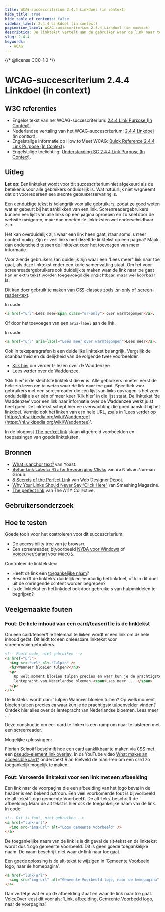 ```yaml
---
title: WCAG-succescriterium 2.4.4 Linkdoel (in context)
hide_title: true
hide_table_of_contents: false
sidebar_label: 2.4.4 Linkdoel (in context)
pagination_label: WCAG-succescriterium 2.4.4 Linkdoel (in context)
description: De linktekst vertelt aan de gebruiker waar de link naar toe gaat (het linkdoel).
slug: 2.4.4
keywords:
  - WCAG
---
```


{/* @license CC0-1.0 */}


# WCAG-succescriterium 2.4.4 Linkdoel (in context)

## W3C referenties

- Engelse tekst van het WCAG-succescriterium: [<span lang="en">2.4.4 Link Purpose (In Context)</span>](https://www.w3.org/TR/WCAG22/#link-purpose-in-context).
- Nederlandse vertaling van het WCAG-succescriterium: [2.4.4 Linkdoel (in context)](https://www.w3.org/Translations/WCAG22-nl//#linkdoel-in-context).
- Engelstalige informatie op <span lang="en">How to Meet WCAG</span>: [<span lang="en">Quick Reference 2.4.4 Link Purpose (In Context)</span>](https://www.w3.org/WAI/WCAG22/quickref/#link-purpose-in-context).
- Engelstalige toelichting: [<span lang="en">Understanding SC 2.4.4 Link Purpose (In Context)</span>](https://www.w3.org/WAI/WCAG22/Understanding/link-purpose-in-context.html).

## Uitleg

<Summary />

**Let op**: Een linktekst wordt voor dit succescriterium niet afgekeurd als de betekenis voor alle gebruikers onduidelijk is. Wat natuurlijk niet wegneemt dat dit voor iedereen een slechte gebruikerservaring is.

Een eenduidige tekst is belangrijk voor alle gebruikers, zodat ze goed weten wat er gebeurt bij het aanklikken van een link. Screenreadergebruikers kunnen een lijst van alle links op een pagina oproepen en zo snel door de website navigeren, maar dan moeten de linkteksten wel onderscheidbaar zijn.

Het kan overduidelijk zijn waar een link heen gaat, maar soms is meer context nodig. Zijn er veel links met dezelfde linktekst op een pagina? Maak dan onderscheid tussen de linktekst door het toevoegen van meer informatie.

Voor ziende gebruikers kan duidelijk zijn waar een "Lees meer" link naar toe gaat, als deze linktekst onder een korte samenvatting staat. Om het voor screenreadergebruikers ook duidelijk te maken waar de link naar toe gaat kan er extra tekst worden toegevoegd die onzichtbaar, maar wel hoorbaar is.

Dit kan door gebruik te maken van CSS-classes zoals [.sr-only](https://tailwindcss.com/docs/screen-readers) of [.screen-reader-text](https://make.wordpress.org/accessibility/handbook/markup/the-css-class-screen-reader-text/).

In code:

```html
<a href="url">Lees meer<span class="sr-only"> over warmtepompen</a>.
```

Of door het toevoegen van een `aria-label` aan de link.

In code:

```html
<a href="url" aria-label="Lees meer over warmtepompen">Lees meer</a>.
```

Ook in tekstparagrafen is een duidelijke linktekst belangrijk. Vergelijk de scanbaarheid en duidelijkheid van de volgende twee voorbeelden.

- [Klik hier](https://nl.wikipedia.org/wiki/Waddenzee) om verder te lezen over de Waddenzee.
- Lees verder over [de Waddenzee](https://nl.wikipedia.org/wiki/Waddenzee).

‘Klik hier’ is de slechtste linktekst die er is. Alle gebruikers moeten eerst de hele zin lezen om te weten waar de link naar toe gaat. Specifiek voor gebruikers met een screenreader die een lijst van links opvragen is het zeer onduidelijk als er één of meer keer ‘Klik hier’ in die lijst staat. De linktekst ‘de Waddenzee’ voor een link naar informatie over de Waddenzee werkt juist heel goed. De linktekst schept hier een verwachting die goed aansluit bij het linkdoel.
Vermijd ook het linken van een hele URL, zoals in 'Lees verder op [https://nl.wikipedia.org/wiki/Waddenzee](https://nl.wikipedia.org/wiki/Waddenzee)'.

In de blogpost [<span lang="en">The perfect link</span>](https://www.a11y-collective.com/blog/the-perfect-link/) staan uitgebreid voorbeelden en toepassingen van goede linkteksten.

## Bronnen

- [What is anchor text?](https://yoast.com/what-is-anchor-text/) van Yoast.
- [Better Link Labels: 4Ss for Encouraging Clicks](https://www.nngroup.com/articles/better-link-labels/) van de Nielsen Norman Group.
- [8 Secrets of the Perfect Link](https://www.webdesignerdepot.com/2018/07/8-secrets-of-the-perfect-link/) van Web Designer Depot.
- [Why Your Links Should Never Say “Click Here”](https://www.smashingmagazine.com/2012/06/links-should-never-say-click-here/) van Smashing Magazine.
- [<span lang="en">The perfect link</span>](https://www.a11y-collective.com/blog/the-perfect-link/) van The A11Y Collective.

## Gebruikersonderzoek

<CTAGebruikersonderzoek />

## Hoe te testen

Goede tools voor het controleren voor dit succescriterium:

- De accessibility tree van je browser.
- Een screenreader, bijvoorbeeld [NVDA voor Windows](https://www.nvaccess.org/download/) of [VoiceOver/Safari](https://support.apple.com/nl-nl/guide/voiceover/welcome/mac) voor MacOS.

Controleer de linkteksten:

- Heeft de link een [toegankelijke naam](/wcag/4.1.2)?
- Beschrijft de linktekst duidelijk en eenduidig het linkdoel, of kan dit doel uit de omringende content worden begrepen?
- Is de linktekst en het linkdoel ook door gebruikers van hulpmiddelen te begrijpen?

## Veelgemaakte fouten

### Fout: De hele inhoud van een card/teaser/tile is de linktekst

Om een card/teaser/tile helemaal te linken wordt er een link om de hele inhoud gezet. Dit leidt tot een onleesbare linktekst voor screenreadergebruikers.

```html
<!-- Foute code, niet gebruiken -->
<a href="url">
  <img src="url" alt="Tulpen" />
  <h3>Wanneer bloeien tulpen?</h3>
  <p>
    Op welk moment bloeien tulpen precies en waar kun je de prachtigste tulpenvelden vinden? Ontdek hier alles over de
    lentepracht van Nederlandse bloemen <span>Lees meer ... </span>
  </p>
</a>
```

De linktekst wordt dan:
‘Tulpen Wanneer bloeien tulpen? Op welk moment bloeien tulpen precies en waar kun je de prachtigste tulpenvelden vinden? Ontdek hier alles over de lentepracht van Nederlandse bloemen. Lees meer ...’

Deze constructie om een card te linken is een ramp om naar te luisteren met een screenreader.

Mogelijke oplossingen:

Florian Schroiff beschrijft hoe een card aanklikbaar te maken via CSS met een [pseudo-element link overlay](https://www.frontendbbq.com/articles/accessible-teaser). In de YouTube video [What makes an accessible card?](https://www.youtube.com/watch?v=AH2NagMoYYE) onderzoekt Rian Rietveld de manieren om een card zo toegankelijk mogelijk te maken.

### Fout: Verkeerde linktekst voor een link met een afbeelding

Een link naar de voorpagina die een afbeelding van het logo bevat in de header is een bekend patroon.
Een veel voorkomende fout is bijvoorbeeld de alt-tekst ‘Logo gemeente Voorbeeld’.
De alt-tekst beschrijft de afbeelding. Maar de alt tekst is hier ook de toegankelijke naam van de link.
In code:

```html
<!-- Dit is fout, niet gebruiken -->
<a href="link-url">
  <img src="img-url" alt="Logo gemeente Voorbeeld" />
</a>
```

De toegankelijke naam van de link is in dit geval de alt-tekst en de linktekst wordt dus ‘Logo gemeente Voorbeeld’.
Dit is geen goede toegankelijke naam. De naam beschrijft niet waar de link naar toe gaat.

Een goede oplossing is de alt-tekst te wijzigen in ‘Gemeente Voorbeeld logo, naar de homepagina’.

```html
<a href="link-url">
  <img src="img-url" alt="Gemeente Voorbeeld logo, naar de homepagina" />
</a>
```

Dan vertel je wat er op de afbeelding staat en waar de link naar toe gaat.
VoiceOver leest dit voor als: ‘Link, afbeelding, Gemeente Voorbeeld logo, naar de voorpagina’.

<WCAGFooterInfo />
